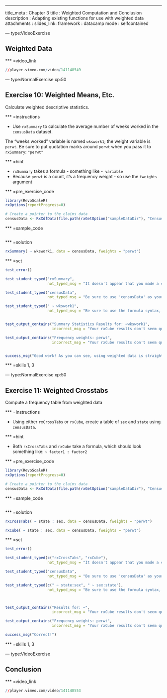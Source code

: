 ---
title_meta  : Chapter 3
title       : Weighted Computation and Conclusion
description : Adapting existing functions for use with weighted data
attachments :
 slides_link: 
framework   : datacamp
mode        : selfcontained


--- type:VideoExercise

## Weighted Data

*** =video_link

```r
//player.vimeo.com/video/141148549
```

--- type:NormalExercise xp:50

## Exercise 10: Weighted Means, Etc.

Calculate weighted descriptive statistics.


*** =instructions

 - Use `rxSummary` to calculate the average number of weeks worked in the
`censusData` dataset.

The "weeks worked" variable is named `wkswork1`; the weight variable is `perwt`.
Be sure to put quotation marks around `perwt` when you pass it to `rxSummary`: `"perwt"`


*** =hint

 - `rxSummary` takes a formula - something like ` ~ variable`
 - Because `perwt` is a count, it's a frequency weight - so use the `fweights` argument


*** =pre_exercise_code
```r
library(RevoScaleR)
rxOptions(reportProgress=0)

# Create a pointer to the claims data
censusData <- RxXdfData(file.path(rxGetOption("sampleDataDir"), "CensusWorkers.xdf"))

```


*** =sample_code

```r
```

*** =solution

```r

rxSummary( ~ wkswork1, data = censusData, fweights = "perwt")

```


*** =sct

```r

test_error()

test_student_typed("rxSummary",
                   not_typed_msg = "It doesn't appear that you made a call to rxSummary.")

test_student_typed("censusData",
                   not_typed_msg = "Be sure to use 'censusData' as your dataset; it's already been created for you.")

test_student_typed(" ~ wkswork1",
                   not_typed_msg = "Be sure to use the formula syntax, with 'wkswork1' on the right-hand side of the formula.")


test_output_contains("Summary Statistics Results for: ~wkswork1",
                     incorrect_msg = "Your rxCube results don't seem quite right - take a closer look.")

test_output_contains("Frequency weights: perwt",
                     incorrect_msg = "Your rxCube results don't seem quite right - take a closer look.")


success_msg("Good work! As you can see, using weighted data is straightforward.")
```

*** =skills
1, 3

--- type:NormalExercise xp:50

## Exercise 11: Weighted Crosstabs
  
Compute a frequency table from weighted data


*** =instructions

 - Using either `rxCrossTabs` or `rxCube`, create a table of `sex` and `state`
using `censusData`.


*** =hint

 - Both `rxCrossTabs` and `rxCube` take a formula, which should look something like: ` ~ factor1 : factor2`
 

*** =pre_exercise_code
```r
library(RevoScaleR)
rxOptions(reportProgress=0)

# Create a pointer to the claims data
censusData <- RxXdfData(file.path(rxGetOption("sampleDataDir"), "CensusWorkers.xdf"))

```


*** =sample_code

```r
```

*** =solution

```r

rxCrossTabs( ~ state : sex, data = censusData, fweights = "perwt")

rxCube( ~ state : sex, data = censusData, fweights = "perwt")

```


*** =sct

```r

test_error()

test_student_typed(c("rxCrossTabs", "rxCube"),
                   not_typed_msg = "It doesn't appear that you made a call to rxCrossTabs or rxCube.")

test_student_typed("censusData",
                   not_typed_msg = "Be sure to use 'censusData' as your dataset; it's already been created for you.")

test_student_typed(c(" ~ state:sex", " ~ sex:state"),
                   not_typed_msg = "Be sure to use the formula syntax, with state and sex on the right-hand side, separated by a colon (:).")



test_output_contains("Results for: ~",
                     incorrect_msg = "Your rxCube results don't seem quite right - take a closer look.")

test_output_contains("Frequency weights: perwt",
                     incorrect_msg = "Your rxCube results don't seem quite right - take a closer look.")

success_msg("Correct!")
```

*** =skills
1, 3




--- type:VideoExercise

## Conclusion

*** =video_link

```r
//player.vimeo.com/video/141148553
```

